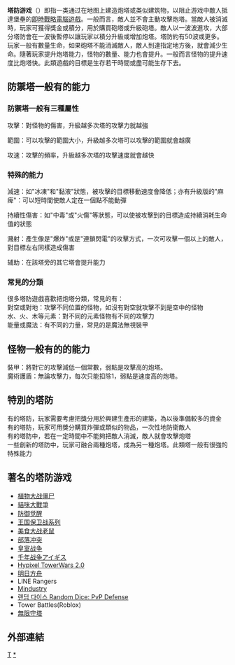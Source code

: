 {{unreferenced|time=2017-11-29T08:09:39+00:00}}
'''塔防游戏'''（{{lang-en|Tower Defense Games}}）即指一类通过在地图上建造炮塔或类似建筑物，以阻止游戏中敵人抵達堡壘的[[即時戰略遊戲|即時戰略]][[電腦遊戲|電腦遊戲]]。一般而言，敵人並不會主動攻擊炮塔。當敵人被消滅時，玩家可獲得獎金或積分，用於購買砲塔或升級砲塔。敵人以一波波進攻，大部分塔防會在一波後暫停以讓玩家以積分升級或增加炮塔。塔防約有50波或更多。玩家一般有數量生命，如果砲塔不能消滅敵人，敵人到達指定地方後，就會減少生命。隨著玩家提升炮塔能力，怪物的數量、能力也會提升。一般而言怪物的提升速度比炮塔快。此類遊戲的目標是生存若干時間或盡可能生存下去。

==防禦塔一般有的能力==
===防禦塔一般有三種屬性===

攻擊：對怪物的傷害，升級越多次塔的攻擊力就越強

範圍：可以攻擊的範圍大小，升級越多次塔可以攻擊的範圍就會越廣

攻速：攻擊的頻率，升級越多次塔的攻擊速度就會越快

===特殊的能力===

減速：如"冰凍"和"黏液"狀態，被攻擊的目標移動速度會降低；亦有升級版的"麻痺"：可以短時間使敵人定在一個點不能動彈

持續性傷害：如"中毒"或"火傷"等狀態，可以使被攻擊到的目標造成持續消耗生命值的狀態

濺射：產生像是"爆炸"或是"連鎖閃電"的攻擊方式，一次可攻擊一個以上的敵人，對目標左右同樣造成傷害

辅助：在該塔旁的其它塔會提升能力
===常見的分類===
很多塔防遊戲喜歡把炮塔分類，常見的有：<br />
對空或對地：攻擊不同位置的怪物，如沒有對空就攻擊不到是空中的怪物<br />
水、火、木等元素：對不同的元素怪物有不同的攻擊力<br />
能量或魔法：有不同的力量，常見的是魔法無視裝甲

==怪物一般有的的能力==
裝甲：將對它的攻擊減低一個常數，弱點是攻擊高的炮塔。<br />
魔術護盾：無論攻擊力，每次只能扣除1，弱點是速度高的炮塔。

==特別的塔防==
有的塔防，玩家需要考慮把獎分用於興建生產形的建築，為以後準備較多的資金<br />
有的塔防，玩家可用獎分購買炸彈或類似的物品，一次性地防衛敵人<br />
有的塔防中，若在一定時間中不能夠把敵人消滅，敵人就會攻擊炮塔<br />
一些創新的塔防中，玩家可融合兩種炮塔，成為另一種炮塔。此類塔一般有很強的特殊能力
==著名的塔防游戏==
*[[植物大战僵尸|植物大战僵尸]]
*[[貓咪大戰爭|貓咪大戰爭]]
*[[防御觉醒|防御觉醒]]
*[[王国保卫战系列|王国保卫战系列]]
*[[美食大战老鼠|美食大战老鼠]]
*[[部落冲突|部落冲突]]
*[[皇室战争|皇室战争]]
*[[千年战争アイギス|千年战争アイギス]]
*[[Hypixel_TowerWars_2.0|Hypixel TowerWars 2.0]]
*[[明日方舟|明日方舟]]
*LINE Rangers
*[[Mindustry|Mindustry]]
*[[랜덤_다이스_Random_Dice:_PvP_Defense|랜덤 다이스 Random Dice: PvP Defense]]
*Tower Battles(Roblox)
*[[無限守塔|無限守塔]]

== 外部連結 ==

{{電子遊戲類型}}

[[Category:電子遊戲類型|T]]
[[Category:塔防游戏|*]]